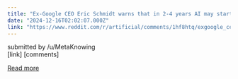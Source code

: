 ```yaml
---
title: "Ex-Google CEO Eric Schmidt warns that in 2-4 years AI may start self-improving and we should consider pulling the plug"
date: "2024-12-16T02:02:07.000Z"
link: "https://www.reddit.com/r/artificial/comments/1hf8htq/exgoogle_ceo_eric_schmidt_warns_that_in_24_years/"
---
```


submitted by    /u/MetaKnowing  
 [link]   [comments]

[Read more](https://www.reddit.com/r/artificial/comments/1hf8htq/exgoogle_ceo_eric_schmidt_warns_that_in_24_years/)
